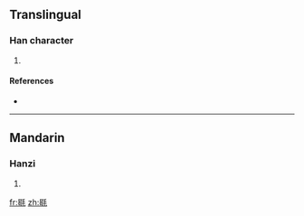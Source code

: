 ==Translingual==

===Han character===
{{Han char|rn=82|rad=毛|as=09|sn=13|four=6271<sub>5</sub>|canj=日女竹手山 (AVHQU)}}

# {{defn|Han|sort=毛09}}

====References====
* {{Han ref|kx=0595.040|dkj=16900|dj=0986.340|hdz=32001.210|uh=6BFC|ud=27644|bh=DDFE|bd=56830}}

----

==Mandarin==

===Hanzi===
{{cmn-hanzi|pin=[[hé]] ([[he2]])|wg=ho<sup>2</sup>}}

# {{defn|Mandarin|sort=毛09}}

[[fr:毼]]
[[zh:毼]]